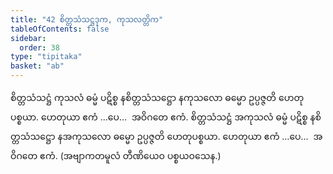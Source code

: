 ```yaml
---
title: "42 စိတ္တသံသဋ္ဌဒုက, ကုသလတ္တိက"
tableOfContents: false
sidebar:
  order: 38
type: "tipitaka"
basket: "ab"
---
```



<DynamicBreadcrumb />

<Division number="51">

<Paragraph number="150">
စိတ္တသံသဋ္ဌံ ကုသလံ ဓမ္မံ ပဋိစ္စ နစိတ္တသံသဋ္ဌော နကုသလော ဓမ္မော ဥပ္ပဇ္ဇတိ ဟေတုပစ္စယာ. ဟေတုယာ ဧကံ …ပေ…  အဝိဂတေ ဧကံ.
</Paragraph>

<Paragraph number="151">
စိတ္တသံသဋ္ဌံ အကုသလံ ဓမ္မံ ပဋိစ္စ နစိတ္တသံသဋ္ဌော နအကုသလော ဓမ္မော ဥပ္ပဇ္ဇတိ ဟေတုပစ္စယာ. ဟေတုယာ ဧကံ …ပေ…  အဝိဂတေ ဧကံ. (အဗျာကတမူလံ တီဏိယေဝ ပစ္စယဝသေန.)
</Paragraph>
</Division>